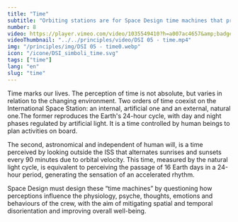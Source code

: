 ```yaml
---
title: "Time"
subtitle: "Orbiting stations are for Space Design time machines that produce altered perceptions, such as the 16 sunrises and 16 sunsets within a 24-hour Earth cycle."
number: 8
video: https://player.vimeo.com/video/1035549410?h=a007ac4657&amp;badge=0&amp;autopause=0&amp;player_id=0&amp;app_id=58479
videoThumbnail: "../../principles/video/DSI 05 - time.mp4"
img: "/principles/img/DSI 05 - time0.webp"
icon: "/icone/DSI_simboli_time.svg"
tags: ["time"]
lang: "en"
slug: "time"
---
```



Time marks our lives. The perception of time is not absolute, but varies in relation to the changing environment. 
Two orders of time coexist on the International Space Station: an internal, artificial one and an external, natural one.The former reproduces the Earth's 24-hour cycle, with day and night phases regulated by artificial light. It is a time controlled by human beings to plan activities on board.

The second, astronomical and independent of human will, is a time perceived by looking outside the ISS that alternates sunrises and sunsets every 90 minutes due to orbital velocity. This time, measured by the natural light cycle, is equivalent to perceiving the passage of 16 Earth days in a 24-hour period, generating the sensation of an accelerated rhythm.

Space Design must design these “time machines” by questioning how perceptions influence the physiology, psyche, thoughts, emotions and behaviours of the crew, with the aim of mitigating spatial and temporal disorientation and improving overall well-being.